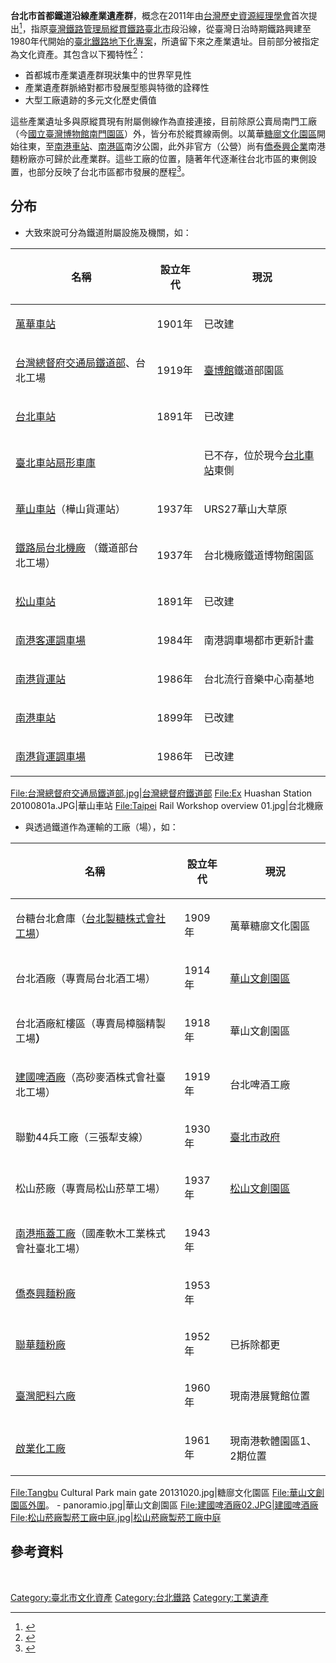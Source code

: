 '''台北市首都鐵道沿線產業遺產群'''，概念在2011年由[[台灣歷史資源經理學會|台灣歷史資源經理學會]]首次提出<ref>{{Cite web|url=http://www.urstaipei.net/archive/archives/3996|title=臺北市鐵道沿線策略基地|accessdate=|author=|date=2012|publisher=台北村落之聲|archive-url=https://web.archive.org/web/20190402141403/http://www.urstaipei.net/archive/archives/3996|archive-date=2019-04-02|dead-url=yes}}</ref>，指原[[臺灣鐵路管理局|臺灣鐵路管理局]][[縱貫線_(鐵路)|縱貫鐵路]][[臺北市|臺北市]]段沿線，從臺灣日治時期鐵路興建至1980年代開始的[[臺北鐵路地下化專案|臺北鐵路地下化專案]]，所遺留下來之產業遺址。目前部分被指定為文化資產。其包含以下獨特性<ref>{{Cite web|url=http://www.file.cloud.taipei.gov.tw/publication/30CE7DE0-BD96-4A06-8CDF-5F5F35AD1DF5/Fulltext.pdf|title=臺北市都市更新成果特輯(2006-2011)|accessdate=|author=|date=|publisher=台北市都市更新處|archive-url=https://web.archive.org/web/20190402141400/http://www.file.cloud.taipei.gov.tw/publication/30CE7DE0-BD96-4A06-8CDF-5F5F35AD1DF5/Fulltext.pdf|archive-date=2019-04-02|dead-url=yes}}</ref>：

* 首都城市產業遺產群現狀集中的世界罕見性
* 產業遺產群脈絡對都市發展型態與特徵的詮釋性
* 大型工廠遺跡的多元文化歷史價值

這些產業遺址多與原縱貫現有附屬側線作為直接連接，目前除原公賣局南門工廠（今[[國立臺灣博物館南門園區|國立臺灣博物館南門園區]]）外，皆分布於縱貫線兩側。以萬華[[臺北製糖所|糖廍文化園區]]開始往東，至[[南港車站|南港車站]]、[[南港區|南港區]]南汐公園，此外非官方（公營）尚有[[僑泰興企業|僑泰興企業]]南港麵粉廠亦可歸於此產業群。這些工廠的位置，隨著年代逐漸往台北市區的東側設置，也部分反映了台北市區都市發展的歷程<ref>{{Cite web|url=http://librarywork.taiwanschoolnet.org/cyberfair2014/chinfactory/factory.html|title=台北市首都鐵道沿線產業遺產群 工廠介紹|accessdate=|author=|date=|publisher=2014台灣學校網界博覽會|archive-date=2020-02-17|archive-url=https://web.archive.org/web/20200217170414/http://librarywork.taiwanschoolnet.org/cyberfair2014/chinfactory/factory.html|dead-url=no}}</ref>。

== 分布 ==

* 大致來說可分為鐵道附屬設施及機關，如：

{| class="wikitable"
!名稱
!設立年代
!現況
|-
|[[萬華車站|萬華車站]]
|1901年
|已改建
|-
|[[台灣總督府交通局鐵道部|台灣總督府交通局鐵道部]]、台北工場
|1919年
|[[國立臺灣博物館|臺博館]]鐵道部園區
|-
|[[臺北車站|台北車站]]
|1891年
|已改建
|-
|[[臺北車站扇形車庫|臺北車站扇形車庫]]
|
|已不存，位於現今[[臺北車站|台北車站]]東側
|-
|[[華山車站_(台灣)|華山車站]]（樺山貨運站）
|1937年
|URS27華山大草原
|-
|[[台北機廠|鐵路局台北機廠]] （鐵道部台北工場）
|1937年
|台北機廠鐵道博物館園區
|-
|[[松山車站_(台灣)|松山車站]]
|1891年
|已改建
|-
|[[南港調車場|南港客運調車場]]
|1984年
|南港調車場都市更新計畫
|-
|[[南港貨運站|南港貨運站]]
|1986年
|台北流行音樂中心南基地
|-
|[[南港車站|南港車站]]
|1899年
|已改建
|-
|[[南港調車場|南港貨運調車場]]
|1986年
|已改建
|}
<gallery>
File:台灣總督府交通局鐵道部.jpg|台灣總督府鐵道部
File:Ex Huashan Station 20100801a.JPG|華山車站
File:Taipei Rail Workshop overview 01.jpg|台北機廠
</gallery>

* 與透過鐵道作為運輸的工廠（場），如：

{| class="wikitable"
!名稱
!設立年代
!現況
|-
|台糖台北倉庫（[[臺北製糖所|台北製糖株式會社工場]]）
|1909年
|萬華糖廍文化園區
|-
|台北酒廠（專賣局台北酒工場）
|1914年
|[[華山1914文化創意產業園區|華山文創園區]]
|-
|台北酒廠紅樓區（專賣局樟腦精製工場'''）'''
|1918年
|華山文創園區
|-
|[[建國啤酒廠|建國啤酒廠]]（高砂麥酒株式會社臺北工場）
|1919年
|台北啤酒工廠
|-
|聯勤44兵工廠（三張犁支線）
|1930年
|[[信義計畫區|臺北市政府]]
|-
|松山菸廠（專賣局松山菸草工場）
|1937年
|[[松山文化創意園區|松山文創園區]]
|-
|[[南港瓶蓋工廠|南港瓶蓋工廠]]（國產軟木工業株式會社臺北工場）
|1943年
|
|-
|[[僑泰興麵粉廠|僑泰興麵粉廠]]
|1953年
|
|-
|[[聯華麵粉廠|聯華麵粉廠]]
|1952年
|已拆除都更
|-
|[[臺灣肥料六廠|臺灣肥料六廠]]
|1960年
|現南港展覽館位置
|-
|[[啟業化工廠|啟業化工廠]]
|1961年
|現南港軟體園區1、2期位置
|}
<gallery>
File:Tangbu Cultural Park main gate 20131020.jpg|糖廍文化園區
File:華山文創園區外圍。 - panoramio.jpg|華山文創園區
File:建國啤酒廠02.JPG|建國啤酒廠
File:松山菸廠製菸工廠中庭.jpg|松山菸廠製菸工廠中庭
</gallery>

== 參考資料 ==
<references /><br />{{台北市首都鐵道沿線產業遺產群}}
[[Category:臺北市文化資產|Category:臺北市文化資產]]
[[Category:台北鐵路|Category:台北鐵路]]
[[Category:工業遺產|Category:工業遺產]]